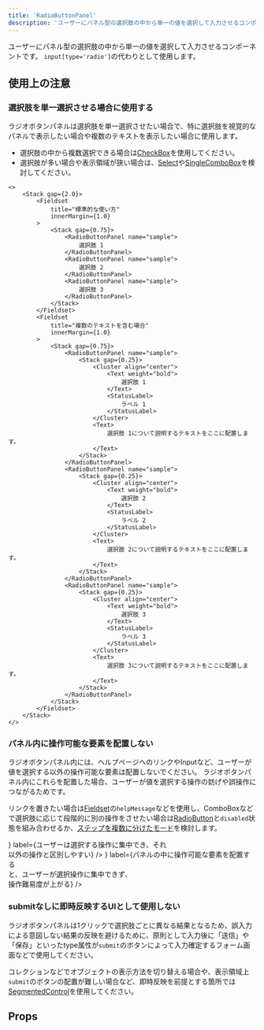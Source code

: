 ```yaml
---
title: 'RadioButtonPanel'
description: 'ユーザーにパネル型の選択肢の中から単一の値を選択して入力させるコンポーネントです。'
---
```



ユーザーにパネル型の選択肢の中から単一の値を選択して入力させるコンポーネントです。
`input[type='radio']`の代わりとして使用します。

<ComponentStory name="RadioButtonPanel" />

## 使用上の注意

### 選択肢を単一選択させる場合に使用する

ラジオボタンパネルは選択肢を単一選択させたい場合で、特に選択肢を視覚的なパネルで表示したい場合や複数のテキストを表示したい場合に使用します。

- 選択肢の中から複数選択できる場合は[CheckBox](/products/components/check-box/)を使用してください。
- 選択肢が多い場合や表示領域が狭い場合は、[Select](/products/components/select/)や[SingleComboBox](/products/components/combo-box/singe-combo-box)を検討してください。

```tsx editable codeBlock
<>
    <Stack gap={2.0}>
        <Fieldset
            title="標準的な使い方"
            innerMargin={1.0}
        >
            <Stack gap={0.75}>
                <RadioButtonPanel name="sample">
                    選択肢 1
                </RadioButtonPanel>
                <RadioButtonPanel name="sample">
                    選択肢 2
                </RadioButtonPanel>
                <RadioButtonPanel name="sample">
                    選択肢 3
                </RadioButtonPanel>
            </Stack>
        </Fieldset>
        <Fieldset
            title="複数のテキストを含む場合"
            innerMargin={1.0}
        >
            <Stack gap={0.75}>
                <RadioButtonPanel name="sample">
                    <Stack gap={0.25}>
                        <Cluster align="center">
                            <Text weight="bold">
                                選択肢 1
                            </Text>
                            <StatusLabel>
                                ラベル 1
                            </StatusLabel>
                        </Cluster>
                        <Text>
                            選択肢 1について説明するテキストをここに配置します。
                        </Text>
                    </Stack>
                </RadioButtonPanel>
                <RadioButtonPanel name="sample">
                    <Stack gap={0.25}>
                        <Cluster align="center">
                            <Text weight="bold">
                                選択肢 2
                            </Text>
                            <StatusLabel>
                                ラベル 2
                            </StatusLabel>
                        </Cluster>
                        <Text>
                            選択肢 2について説明するテキストをここに配置します。
                        </Text>
                    </Stack>
                </RadioButtonPanel>
                <RadioButtonPanel name="sample">
                    <Stack gap={0.25}>
                        <Cluster align="center">
                            <Text weight="bold">
                                選択肢 3
                            </Text>
                            <StatusLabel>
                                ラベル 3
                            </StatusLabel>
                        </Cluster>
                        <Text>
                            選択肢 3について説明するテキストをここに配置します。
                        </Text>
                    </Stack>
                </RadioButtonPanel>
            </Stack>
        </Fieldset>
    </Stack>
</>
```

### パネル内に操作可能な要素を配置しない

ラジオボタンパネル内には、ヘルプページへのリンクやInputなど、ユーザーが値を選択する以外の操作可能な要素は配置しないでください。
ラジオボタンパネル内にこれらを配置した場合、ユーザーが値を選択する操作の妨げや誤操作につながるためです。

リンクを置きたい場合は[Fieldset](/products/components/fieldset/)の`helpMessage`などを使用し、ComboBoxなどで選択肢に応じて段階的に別の操作をさせたい場合は[RadioButton](/products/components/radio-button/)と`disabled`状態を組み合わせるか、[ステップを複数に分けたモード](/products/design-patterns/modal-ui/#h3-5)を検討します。

<Cluster gap={1}>
  <DoAndDont
    type="do"
    img={<StaticImage src={RadioButtonPanelDo} alt="Do" width="346" />}
    label={<Text>ユーザーは選択する操作に集中でき、それ<br/>以外の操作と区別しやすい</Text>}
  />
  <DoAndDont
    type="dont"
    img={<StaticImage src={RadioButtonPanelDont} alt="Dont" width="346" />}
    label={<Text>パネルの中に操作可能な要素を配置する<br/>と、ユーザーが選択操作に集中できず、<br/>操作難易度が上がる</Text>}
  />
</Cluster>

### submitなしに即時反映するUIとして使用しない

ラジオボタンパネルは1クリックで選択肢ごとに異なる結果となるため、誤入力による意図しない結果の反映を避けるために、原則として入力後に「送信」や「保存」といったtype属性が`submit`のボタンによって入力確定するフォーム画面などで使用してください。  

コレクションなどでオブジェクトの表示方法を切り替える場合や、表示領域上`submit`のボタンの配置が難しい場合など、即時反映を前提とする箇所では[SegmentedControl](/products/components/segmented-control/)を使用してください。


## Props

<ComponentPropsTable name="RadioButtonPanel" />
